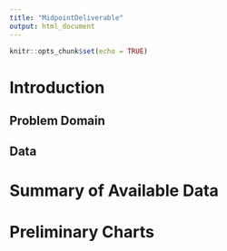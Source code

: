 ```yaml
---
title: "MidpointDeliverable"
output: html_document
---
```


```r
knitr::opts_chunk$set(echo = TRUE)
```

# Introduction

## Problem Domain

## Data

# Summary of Available Data

# Preliminary Charts


